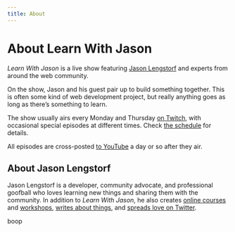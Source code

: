 ```yaml
---
title: About
---
```



# About Learn With Jason

_Learn With Jason_ is a live show featuring [Jason Lengstorf](https://lengstorf.com) and experts from around the web community.

On the show, Jason and his guest pair up to build something together. This is often some kind of web development project, but really anything goes as long as there’s something to learn.

The show usually airs every Monday and Thursday [on Twitch](https://twitch.tv/jlengstorf), with occasional special episodes at different times. Check [the schedule](/schedule) for details.

All episodes are cross-posted [to YouTube](https://www.youtube.com/playlist?list=PLz8Iz-Fnk_eTpvd49Sa77NiF8Uqq5Iykx) a day or so after they air.

## About Jason Lengstorf

Jason Lengstorf is a developer, community advocate, and professional goofball who loves learning new things and sharing them with the community. In addition to _Learn With Jason_, he also creates [online courses](https://egghead.io/instructors/jason-lengstorf) and [workshops](https://frontendmasters.com/teachers/jason-lengstorf/), [writes about things](https://lengstorf.com), and [spreads love on Twitter](https://twitter.com/jlengstorf).

boop

